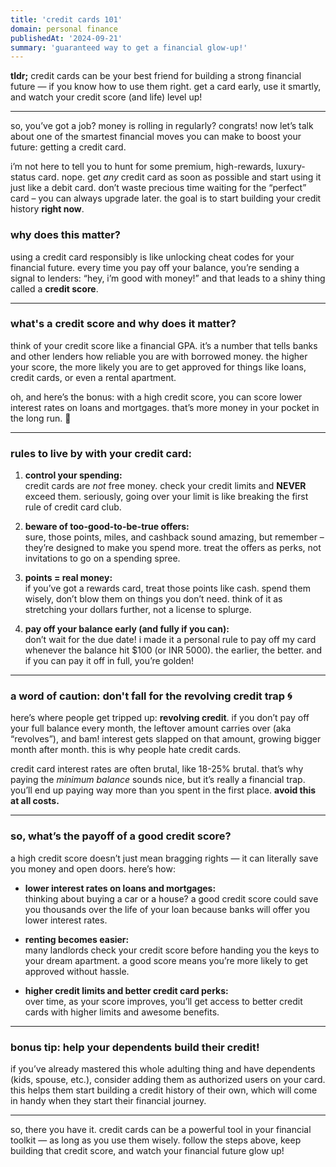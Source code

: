```yaml
---
title: 'credit cards 101'
domain: personal finance
publishedAt: '2024-09-21'
summary: 'guaranteed way to get a financial glow-up!'
---
```

**tldr;**
credit cards can be your best friend for building a strong financial future — if you know how to use them right. get a card early, use it smartly, and watch your credit score (and life) level up!

---

so, you’ve got a job? money is rolling in regularly? congrats! now let’s talk about one of the smartest financial moves you can make to boost your future: getting a credit card.

i’m not here to tell you to hunt for some premium, high-rewards, luxury-status card. nope. get *any* credit card as soon as possible and start using it just like a debit card. don’t waste precious time waiting for the “perfect” card – you can always upgrade later. the goal is to start building your credit history **right now**.

### why does this matter?

using a credit card responsibly is like unlocking cheat codes for your financial future. every time you pay off your balance, you’re sending a signal to lenders: “hey, i’m good with money!” and that leads to a shiny thing called a **credit score**.

---

### what's a credit score and why does it matter?

think of your credit score like a financial GPA. it’s a number that tells banks and other lenders how reliable you are with borrowed money. the higher your score, the more likely you are to get approved for things like loans, credit cards, or even a rental apartment.

oh, and here’s the bonus: with a high credit score, you can score lower interest rates on loans and mortgages. that’s more money in your pocket in the long run. 💸

---

### rules to live by with your credit card:

1. **control your spending:**  
   credit cards are *not* free money. check your credit limits and **NEVER** exceed them. seriously, going over your limit is like breaking the first rule of credit card club.
   
2. **beware of too-good-to-be-true offers:**  
   sure, those points, miles, and cashback sound amazing, but remember – they’re designed to make you spend more. treat the offers as perks, not invitations to go on a spending spree.
   
3. **points = real money:**  
   if you’ve got a rewards card, treat those points like cash. spend them wisely, don’t blow them on things you don’t need. think of it as stretching your dollars further, not a license to splurge.
   
4. **pay off your balance early (and fully if you can):**  
   don’t wait for the due date! i made it a personal rule to pay off my card whenever the balance hit $100 (or INR 5000). the earlier, the better. and if you can pay it off in full, you’re golden!

---

### a word of caution: don't fall for the revolving credit trap 🌀

here’s where people get tripped up: **revolving credit**. if you don’t pay off your full balance every month, the leftover amount carries over (aka “revolves”), and bam! interest gets slapped on that amount, growing bigger month after month. this is why people hate credit cards.

credit card interest rates are often brutal, like 18-25% brutal. that’s why paying the *minimum balance* sounds nice, but it’s really a financial trap. you’ll end up paying way more than you spent in the first place. **avoid this at all costs.**

---

### so, what’s the payoff of a good credit score?

a high credit score doesn’t just mean bragging rights — it can literally save you money and open doors. here’s how:

- **lower interest rates on loans and mortgages:**  
   thinking about buying a car or a house? a good credit score could save you thousands over the life of your loan because banks will offer you lower interest rates.
  
- **renting becomes easier:**  
   many landlords check your credit score before handing you the keys to your dream apartment. a good score means you’re more likely to get approved without hassle.
  
- **higher credit limits and better credit card perks:**  
   over time, as your score improves, you’ll get access to better credit cards with higher limits and awesome benefits.

---

### bonus tip: help your dependents build their credit!

if you’ve already mastered this whole adulting thing and have dependents (kids, spouse, etc.), consider adding them as authorized users on your card. this helps them start building a credit history of their own, which will come in handy when they start their financial journey.

---

so, there you have it. credit cards can be a powerful tool in your financial toolkit — as long as you use them wisely. follow the steps above, keep building that credit score, and watch your financial future glow up!